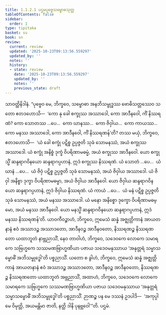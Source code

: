 ```yaml
---
title: 1.1.2.1 ပဌမပုဗ္ဗေသမ္ဗောဓသုတ္တ
tableOfContents: false
sidebar:
  order: 1
type: tipitaka
basket: su
book: sn
review:
  current: review
  updated: '2025-10-23T09:13:56.559297'
  updated_by: ''
  notes: ''
  history:
  - state: review
    date: '2025-10-23T09:13:56.559297'
    updated_by: ''
    notes: ''
    previous_state: draft
---
```



<ReviewStatus review={frontmatter.review} showDetails={true} />

<HypothesisAnnotation frontmatter={frontmatter} />

<DynamicBreadcrumb />

<Division number="13" book="sn" e="ch" v="18" p="281">

<Paragraph number="30" book="sn">
သာဝတ္ထိနိဒါနံ. “ပုဗ္ဗေဝ မေ, ဘိက္ခဝေ, သမ္ဗောဓာ အနဘိသမ္ဗုဒ္ဓဿ ဗောဓိသတ္တဿေဝ သတော ဧတဒဟောသိ—  ‘ကော နု ခေါ စက္ခုဿ အဿာဒေါ, ကော အာဒီနဝေါ, ကိံ နိဿရဏံ? ကော သောတဿ …ပေ…  ကော ဃာနဿ…  ကော ဇိဝှါယ…  ကော ကာယဿ…  ကော မနဿ အဿာဒေါ, ကော အာဒီနဝေါ, ကိံ နိဿရဏန်’တိ? တဿ မယှံ, ဘိက္ခဝေ, ဧတဒဟောသိ—  ‘ယံ ခေါ စက္ခုံ ပဋိစ္စ ဥပ္ပဇ္ဇတိ သုခံ သောမနဿံ, အယံ စက္ခုဿ အဿာဒေါ. ယံ စက္ခုံ အနိစ္စံ ဒုက္ခံ ဝိပရိဏာမဓမ္မံ, အယံ စက္ခုဿ အာဒီနဝေါ. ယော စက္ခုသ္မိံ ဆန္ဒရာဂဝိနယော ဆန္ဒရာဂပ္ပဟာနံ, ဣဒံ စက္ခုဿ နိဿရဏံ. ယံ သောတံ …ပေ…  ယံ ဃာနံ …ပေ…  ယံ ဇိဝှံ ပဋိစ္စ ဥပ္ပဇ္ဇတိ သုခံ သောမနဿံ, အယံ ဇိဝှါယ အဿာဒေါ. ယံ ဇိဝှါ အနိစ္စာ ဒုက္ခာ ဝိပရိဏာမဓမ္မာ, အယံ ဇိဝှါယ အာဒီနဝေါ. ယော ဇိဝှါယ ဆန္ဒရာဂဝိနယော ဆန္ဒရာဂပ္ပဟာနံ, ဣဒံ ဇိဝှါယ နိဿရဏံ. ယံ ကာယံ …ပေ…  ယံ မနံ ပဋိစ္စ ဥပ္ပဇ္ဇတိ သုခံ သောမနဿံ, အယံ မနဿ အဿာဒေါ. ယံ မနော အနိစ္စော ဒုက္ခော ဝိပရိဏာမဓမ္မော, အယံ မနဿ အာဒီနဝေါ. ယော မနသ္မိံ ဆန္ဒရာဂဝိနယော ဆန္ဒရာဂပ္ပဟာနံ, ဣဒံ မနဿ နိဿရဏန်’တိ.
</Paragraph>

<Paragraph number="31" book="sn">
ယာဝကီဝဉ္စာဟံ, ဘိက္ခဝေ, ဣမေသံ ဆန္နံ အဇ္ဈတ္တိကာနံ အာယတနာနံ ဧဝံ အဿာဒဉ္စ အဿာဒတော, အာဒီနဝဉ္စ အာဒီနဝတော, နိဿရဏဉ္စ နိဿရဏတော ယထာဘူတံ နာဗ္ဘညာသိံ, နေဝ တာဝါဟံ, ဘိက္ခဝေ, သဒေဝကေ လောကေ သမာရကေ သဗြဟ္မကေ သဿမဏဗြာဟ္မဏိယာ ပဇာယ သဒေဝမနုဿာယ ‘အနုတ္တရံ သမ္မာသမ္ဗောဓိံ အဘိသမ္ဗုဒ္ဓေါ’တိ ပစ္စညာသိံ. ယတော စ ခွါဟံ, ဘိက္ခဝေ, ဣမေသံ ဆန္နံ အဇ္ဈတ္တိကာနံ အာယတနာနံ ဧဝံ အဿာဒဉ္စ အဿာဒတော, အာဒီနဝဉ္စ အာဒီနဝတော, နိဿရဏဉ္စ နိဿရဏတော ယထာဘူတံ အဗ္ဘညာသိံ, အထာဟံ, ဘိက္ခဝေ, သဒေဝကေ လောကေ သမာရကေ သဗြဟ္မကေ သဿမဏဗြာဟ္မဏိယာ ပဇာယ သဒေဝမနုဿာယ ‘အနုတ္တရံ သမ္မာသမ္ဗောဓိံ အဘိသမ္ဗုဒ္ဓေါ’တိ ပစ္စညာသိံ. ဉာဏဉ္စ ပန မေ ဒဿနံ ဥဒပါဒိ—  ‘အကုပ္ပါ မေ ဝိမုတ္တိ, အယမန္တိမာ ဇာတိ, နတ္ထိ ဒါနိ ပုနဗ္ဘဝေါ’”တိ.

</Paragraph>
</Division>

<Paragraph number="32" type="center" book="sn">
ပဌမံ.
</Paragraph>
